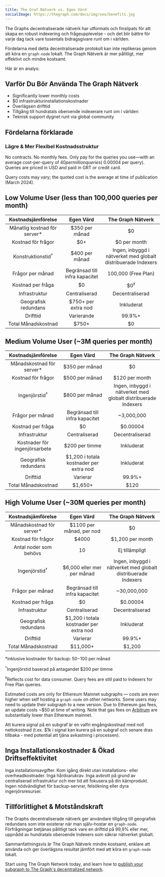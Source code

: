 ```yaml
---
title: The Graf Nätverk vs. Egen Värd
socialImage: https://thegraph.com/docs/img/seo/benefits.jpg
---
```


The Graphs decentraliserade nätverk har utformats och finslipats för att skapa en robust indexering och frågeupplevelse - och det blir bättre för varje dag tack vare tusentals bidragsgivare runt om i världen.

Fördelarna med detta decentraliserade protokoll kan inte replikeras genom att köra en `graph-node` lokalt. The Graph Nätverk är mer pålitligt, mer effektivt och mindre kostsamt.

Här är en analys:

## Varför Du Bör Använda The Graph Nätverk

- Significantly lower monthly costs
- $0 infrastrukturinstallationskostnader
- Överlägsen drifttid
- Tillgång till hundratals oberoende indexerare runt om i världen
- Teknisk support dygnet runt via global community

## Fördelarna förklarade

### Lägre & Mer Flexibel Kostnadsstruktur

No contracts. No monthly fees. Only pay for the queries you use—with an average cost-per-query of $40 per million queries (~$0.00004 per query). Queries are priced in USD and paid in GRT or credit card.

Query costs may vary; the quoted cost is the average at time of publication (March 2024).

## Low Volume User (less than 100,000 queries per month)

| Kostnadsjämförelse | Egen Värd | The Graph Nätverk |
| :-: | :-: | :-: |
| Månatlig kostnad för server\* | $350 per månad | $0 |
| Kostnad för frågor | $0+ | $0 per month |
| Konstruktionstid<sup>†</sup> | $400 per månad | Ingen, inbyggd i nätverket med globalt distribuerade Indexers |
| Frågor per månad | Begränsad till infra kapacitet | 100,000 (Free Plan) |
| Kostnad per fråga | $0 | $0<sup>‡</sup> |
| Infrastruktur | Centraliserad | Decentraliserad |
| Geografisk redundans | $750+ per extra nod | Inkluderat |
| Drifttid | Varierande | 99.9%+ |
| Total Månadskostnad | <span className="highlight-row" />$750+ | $0 |

## Medium Volume User (~3M queries per month)

| Kostnadsjämförelse | Egen Värd | The Graph Nätverk |
| :-: | :-: | :-: |
| Månadskostnad för server\* | $350 per månad | $0 |
| Kostnad för frågor | $500 per månad | $120 per month |
| Ingenjörstid<sup>†</sup> | $800 per månad | Ingen, inbyggd i nätverket med globalt distribuerade Indexers |
| Frågor per månad | Begränsad till infra kapacitet | ~3,000,000 |
| Kostnad per fråga | $0 | $0.00004 |
| Infrastruktur | Centraliserad | Decentraliserad |
| Kostnader för ingenjörsarbete | $200 per timme | Inkluderat |
| Geografisk redundans | $1,200 i totala kostnader per extra nod | Inkluderat |
| Drifttid | Varierar | 99.9%+ |
| Total Månadskostnad | <span className="highlight-row" /> $1,650+ | $120 |

## High Volume User (~30M queries per month)

| Kostnadsjämförelse | Egen Värd | The Graph Nätverk |
| :-: | :-: | :-: |
| Månadskostnad för server\* | $1100 per månad, per nod | $0 |
| Kostnad för frågor | $4000 | $1,200 per month |
| Antal noder som behövs | 10 | Ej tillämpligt |
| Ingenjörstid<sup>†</sup> | $6,000 eller mer per månad | Ingen, inbyggd i nätverket med globalt distribuerade Indexers |
| Frågor per månad | Begränsad till infra kapacitet | ~30,000,000 |
| Kostnad per fråga | $0 | $0.00004 |
| Infrastruktur | Centraliserad | Decentraliserad |
| Geografisk redundans | $1,200 i totala kostnader per extra nod | Inkluderat |
| Drifttid | Varierar | 99.9%+ |
| Total Månadskostnad | <span className="highlight-row" /> $11,000+ | $1,200 |

\*inklusive kostnader för backup: $50-$100 per månad

<sup>†</sup>Ingenjörstid baserad på antagandet $200 per timme

<sup>‡</sup>Reflects cost for data consumer. Query fees are still paid to Indexers for Free Plan queries.

Estimated costs are only for Ethereum Mainnet subgraphs — costs are even higher when self hosting a `graph-node` on other networks. Some users may need to update their subgraph to a new version. Due to Ethereum gas fees, an update costs ~$50 at time of writing. Note that gas fees on [Arbitrum](/arbitrum/arbitrum-faq/) are substantially lower than Ethereum mainnet.

Att kurera signal på en subgraf är en valfri engångskostnad med noll nettokostnad (t.ex. $1k i signal kan kurera på en subgraf och senare dras tillbaka - med potential att tjäna avkastning i processen).

## Inga Installationskostnader & Ökad Driftseffektivitet

Inga installationsavgifter. Kom igång direkt utan installations- eller overheadkostnader. Inga hårdvarukrav. Inga avbrott på grund av centraliserad infrastruktur och mer tid att fokusera på din kärnprodukt. Ingen nödvändighet för backup-servrar, felsökning eller dyra ingenjörsresurser.

## Tillförlitlighet & Motståndskraft

The Graphs decentraliserade nätverk ger användare tillgång till geografisk redundans som inte existerar när man själv-hostar en `graph-node`. Förfrågningar betjänas pålitligt tack vare en drifttid på 99,9% eller mer, uppnådd av hundratals oberoende Indexers som säkrar nätverket globalt.

Sammanfattningsvis är The Graph Nätverk mindre kostsamt, enklare att använda och ger överlägsna resultat jämfört med att köra en `graph-node` lokalt.

Start using The Graph Network today, and learn how to [publish your subgraph to The Graph's decentralized network](/quick-start/).
